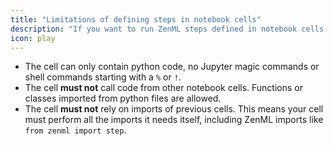 ```yaml
---
title: "Limitations of defining steps in notebook cells"
description: "If you want to run ZenML steps defined in notebook cells remotely (either with a remote [orchestrator](/stack-components/orchestrators) or [step operator](/stack-components/step-operators)), the cells defining your steps must meet the following conditions"
icon: play
---
```




* The cell can only contain python code, no Jupyter magic commands or shell commands starting with a `%` or `!`.
* The cell **must not** call code from other notebook cells. Functions or classes imported from python files are allowed.
* The cell **must not** rely on imports of previous cells. This means your cell must perform all the imports it needs itself, including ZenML imports like `from zenml import step`.
